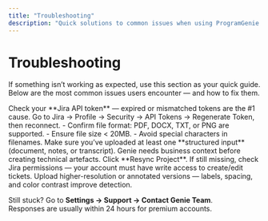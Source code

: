 ```yaml
---
title: "Troubleshooting"
description: "Quick solutions to common issues when using ProgramGenie and its integrations."
---
```


# Troubleshooting

If something isn’t working as expected, use this section as your quick guide.  
Below are the most common issues users encounter — and how to fix them.

<AccordionGroup>
  <Accordion title="❌ My project won’t sync with Jira">
    Check your **Jira API token** — expired or mismatched tokens are the #1 cause.  
    Go to Jira → Profile → Security → API Tokens → Regenerate Token, then reconnect.
  </Accordion>

  <Accordion title="📄 My document upload failed">
    - Confirm file format: PDF, DOCX, TXT, or PNG are supported.  
    - Ensure file size < 20MB.  
    - Avoid special characters in filenames.
  </Accordion>

  <Accordion title="🧩 Genie isn’t generating stories or test cases">
    Make sure you’ve uploaded at least one **structured input** (document, notes, or transcript).  
    Genie needs business context before creating technical artefacts.
  </Accordion>

  <Accordion title="🔄 My updates in Genie aren’t appearing in Jira">
    Click **Resync Project**. If still missing, check Jira permissions — your account must have write access to create/edit tickets.
  </Accordion>

  <Accordion title="🖼 Genie Vision misreads my screenshot">
    Upload higher-resolution or annotated versions — labels, spacing, and color contrast improve detection.
  </Accordion>
</AccordionGroup>

<Tip>Still stuck? Go to **Settings → Support → Contact Genie Team**.  
Responses are usually within 24 hours for premium accounts.</Tip>
